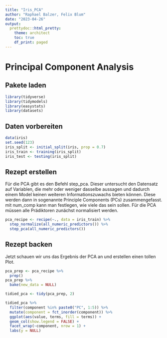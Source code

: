 ```yaml
---
title: "Iris_PCA"
author: "Raphael Balzer, Felix Blum"
date: "2023-04-26"
output: 
  prettydoc::html_pretty:
    theme: architect
    toc: true
    df_print: paged
---
```


# Principal Component Analysis
## Pakete laden

```r
library(tidyverse)
library(tidymodels)
library(easystats)
library(datasets)
```

## Daten vorbereiten

```r
data(iris)
set.seed(123)
iris_split <- initial_split(iris, prop = 0.7)
iris_train <- training(iris_split)
iris_test <- testing(iris_split)
```

## Rezept erstellen

Für die PCA gibt es den Befehl step_pca. Dieser untersucht den Datensatz auf Variablen, die mehr oder weniger dasselbe aussagen und dadurch einem Model keinen weiteren Informationszuwachs bieten können. Diese werden dann in sogenannte Principle Components (PCs) zusammengefasst. mit num_comp kann man festlegen, wie viele das sein sollen. Für die PCA müssen alle Prädiktoren zunächst normalisiert werden.

```r
pca_recipe <- recipe(~., data = iris_train) %>%
  step_normalize(all_numeric_predictors()) %>%
  step_pca(all_numeric_predictors())
```

## Rezept backen

Jetzt schauen wir uns das Ergebnis der PCA an und erstellen einen tollen Plot.

```r
pca_prep <- pca_recipe %>% 
  prep()
pca_prep %>% 
  bake(new_data = NULL)
```
```r
tidied_pca <- tidy(pca_prep, 2)

tidied_pca %>%
  filter(component %in% paste0("PC", 1:5)) %>%
  mutate(component = fct_inorder(component)) %>%
  ggplot(aes(value, terms, fill = terms)) +
  geom_col(show.legend = FALSE) +
  facet_wrap(~component, nrow = 1) +
  labs(y = NULL)
```

